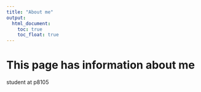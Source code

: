 ```yaml
---
title: "About me"
output: 
  html_document:
    toc: true
    toc_float: true
---
```


# This page has information about me


student at p8105


